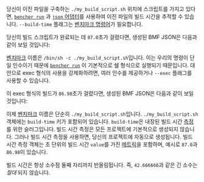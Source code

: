 
당신이 이진 파일을 구축하는 `./my_build_script.sh` 위치에 스크립트를 가지고 있다면,
<code><a href="/ko/docs/explanation/bencher-run/">bencher run</a></code>
과 [`json` 어댑터][json adapter]를 사용하여 이진 파일의 빌드 시간을 추적할 수 있습니다.
`--build-time` 플래그는 [벤치마크 명령어][bencher run]가 필요합니다.

<ShellExample />

당신의 빌드 스크립트가 완료되는 데 `87.0`초가 걸렸다면, 생성된 BMF JSON은 다음과 같이 보일 것입니다:

<ShellJsonExample />

[벤치마크][benchmark] 이름은 `/bin/sh -c ./my_build_script.sh`입니다.
이는 우리의 명령이 단일 인수이기 때문에
<code><a href="/ko/docs/explanation/bencher-run/">bencher run</a></code>
이 기본적으로 쉘 형식으로 실행되기 때문입니다.
대안으로 exec 형식의 사용을 강제화하려면,
여러 인수를 제공하거나 `--exec` 플래그를 사용할 수 있습니다.

<ExecExample />

이 exec 형식의 빌드가 `86.98`초가 걸렸다면,
생성된 BMF JSON은 다음과 같이 보일 것입니다:

<ExecJsonExample />

이제 [벤치마크][benchmark] 이름은 단순히 `./my_build_script.sh`입니다.
`./my_build_script.sh` 객체에는 `build-time` 키가 포함되어 있습니다.
`build-time`은 내장된 빌드 시간 [측정][measure]를 위한 슬러그입니다.
빌드 시간 측정은 모든 프로젝트에 기본적으로 생성되지 않습니다.
그러나 빌드 시간 측정을 사용하면,
당신의 프로젝트에 자동으로 생성됩니다.
빌드 시간 측정 객체는
초 단위의 빌드 시간 `value`를 가진 [메트릭][metric]을 포함하며, 예시로 `87.0`과 `86.98`이 있습니다.

빌드 시간은 항상 소수점 둘째 자리까지 반올림됩니다.
즉, `42.666666`과 같은 긴 소수는 _절대_ 되지 않습니다.

[json adapter]: /ko/docs/explanation/adapters/#-json
[bencher run]: /ko/docs/explanation/bencher-run/#benchmark-command

[benchmark]: /ko/docs/explanation/benchmarking/#benchmark
[measure]: /ko/docs/explanation/benchmarking/#measure
[metric]: /ko/docs/explanation/benchmarking/#metrics